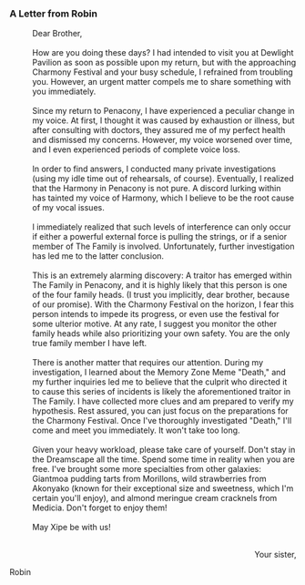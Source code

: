 ===A Letter from Robin===
:Dear Brother,
:<br />How are you doing these days? I had intended to visit you at Dewlight Pavilion as soon as possible upon my return, but with the approaching Charmony Festival and your busy schedule, I refrained from troubling you. However, an urgent matter compels me to share something with you immediately.
:<br />Since my return to Penacony, I have experienced a peculiar change in my voice. At first, I thought it was caused by exhaustion or illness, but after consulting with doctors, they assured me of my perfect health and dismissed my concerns. However, my voice worsened over time, and I even experienced periods of complete voice loss.
:<br />In order to find answers, I conducted many private investigations (using my idle time out of rehearsals, of course). Eventually, I realized that the Harmony in Penacony is not pure. A discord lurking within has tainted my voice of Harmony, which I believe to be the root cause of my vocal issues.
:<br />I immediately realized that such levels of interference can only occur if either a powerful external force is pulling the strings, or if a senior member of The Family is involved. Unfortunately, further investigation has led me to the latter conclusion.
:<br />This is an extremely alarming discovery: A traitor has emerged within The Family in Penacony, and it is highly likely that this person is one of the four family heads. (I trust you implicitly, dear brother, because of our promise). With the Charmony Festival on the horizon, I fear this person intends to impede its progress, or even use the festival for some ulterior motive. At any rate, I suggest you monitor the other family heads while also prioritizing your own safety. You are the only true family member I have left.
:<br />There is another matter that requires our attention. During my investigation, I learned about the Memory Zone Meme "Death," and my further inquiries led me to believe that the culprit who directed it to cause this series of incidents is likely the aforementioned traitor in The Family. I have collected more clues and am prepared to verify my hypothesis. Rest assured, you can just focus on the preparations for the Charmony Festival. Once I've thoroughly investigated "Death," I'll come and meet you immediately. It won't take too long.
:<br />Given your heavy workload, please take care of yourself. Don't stay in the Dreamscape all the time. Spend some time in reality when you are free. I've brought some more specialties from other galaxies: Giantmoa pudding tarts from Morillons, wild strawberries from Akonyako (known for their exceptional size and sweetness, which I'm certain you'll enjoy), and almond meringue cream cracknels from Medicia. Don't forget to enjoy them!
:<br />May Xipe be with us!
:<br /><div align="right">Your sister,
:
Robin</div>
